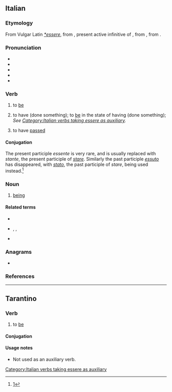 {{also|èssere}}
==Italian==

===Etymology===
From Vulgar Latin ''[[Reconstruction:Latin/essere|*essere]]'', from {{inh|it|la|esse}}, present active infinitive of {{m|la|sum||I am}}, from {{inh|it|itc-pro|*ezom}}, from {{inh|it|ine-pro|*h₁ésti||I am, I exist}}.

===Pronunciation===
* {{IPA|/ˈɛs.se.re/|[ˈɛs̪s̪er̺e]|lang=it}}
* {{audio|It-essere.ogg|Audio|lang=it}}
* {{rhymes|ɛssere|lang=it}}
* {{it-stress|èssere}}
* {{hyphenation|es|se|re|lang=it}}

===Verb===
{{it-verb}}

# {{lb|it|intransitive|indicating existence, identity, location, or state}} to [[be]]
# {{lb|it|auxiliary|used to form composite past tense of many intransitive verbs}} to have (done something); to [[be]] in the state of having (done something); ''See [[:Category:Italian verbs taking essere as auxiliary|Category:Italian verbs taking essere as auxiliary]].''
# {{lb|it|impersonal|of a duration of time since an event}} to have [[pass]]ed

====Conjugation====
The present participle ''essente'' is very rare, and is usually replaced with ''stante'', the present participle of ''[[stare]]''. Similarly the past participle ''[[essuto]]'' has disappeared, with ''[[stato]]'', the past participle of ''stare'', being used instead.<ref>[http://dizionari.hoepli.it/Dizionario_Italiano/parola/essuto.aspx?idD=1&Query=essuto&lettera=E]</ref>

{{it-conj-ere||essere
|inf=essere|
|ger=essendo|presp=essente|pastp=stato
|pres1s=sono|pres2s=sei|pres3s=è|pres1p=siamo|pres2p=siete|pres3p=sono
|imperf1s=ero|imperf2s=eri|imperf3s=era|imperf1p=eravamo|imperf2p=eravate|imperf3p=erano
|prem1s=fui|prem2s=fosti|prem3s=fu|prem3s2=-|prem1p=fummo|prem2p=foste||prem3p=furono|prem3p2=-
|fut1s=sarò|fut2s=sarai|fut3s=sarà|fut1p=saremo|fut2p=sarete|fut3p=saranno
|cond1s=sarei|cond2s=saresti|cond3s=sarebbe|cond1p=saremmo|cond2p=sareste|cond3p=sarebbero
|sub123s=sia|sub1p=siamo|sub2p=siate|sub3p=siano
|impsub12s=fossi|impsub3s=fosse|impsub1p=fossimo|impsub2p=foste|impsub3p=fossero
|imp2s=sii|imp2s2=non [[essere]]|imp3s=sia|imp1p=siamo|imp2p=siate|imp3p=siano}}

===Noun===
{{it-noun|m}}

# [[being]]

====Related terms====
* {{l|it|essenza}}
* {{l|it|esserci}}, {{l|it|essersi}}, {{l|it|esservi}}
* {{l|it|essere umano}}

===Anagrams===
* {{l|it|eresse}}

===References===
<references />

[[Category:Italian verbs taking essere as auxiliary]]

----

==Tarantino==

===Verb===
{{head|roa-tar|verb}}

# {{lb|roa-tar|intransitive}} to [[be]]

====Conjugation====
{{roa-tar-conj-essere}}

====Usage notes====
* Not used as an auxiliary verb.